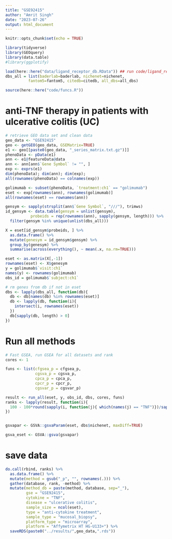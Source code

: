 ```yaml
---
title: "GSE92415"
author: "Amrit Singh"
date: "2023-07-26"
output: html_document
---
```


```r
knitr::opts_chunk$set(echo = TRUE)

library(tidyverse)
library(GEOquery)
library(data.table)
#library(ggplotify)

load(here::here("data/ligand_receptor_db.RData")) ## run code/ligand_receptor_dbs.Rmd first
dbs_all = list(baderlab=baderlab, nichenet=nichenet, 
          fantom5=fantom5, citedb=citedb, all_dbs=all_dbs)

source(here::here("code/funcs.R"))

```

# anti-TNF therapy in patients with ulcerative colitis (UC)

```r
# retrieve GEO data set and clean data
geo_data <- "GSE92415"
geo <- getGEO(geo_data, GSEMatrix=TRUE)
e1 <- geo[[paste0(geo_data, "_series_matrix.txt.gz")]]
phenoData <- pData(e1)
ann <- e1@featureData@data
ann <- ann[ann$`Gene Symbol` != "", ]
exp <- exprs(e1)
dim(phenoData); dim(ann); dim(exp);
all(rownames(phenoData) == colnames(exp))

golimumab <- subset(phenoData, `treatment:ch1` == "golimumab")
eset <- exp[rownames(ann), rownames(golimumab)]
all(rownames(eset) == rownames(ann))

gensym <- sapply(strsplit(ann$`Gene Symbol`, "///"), trimws)
id_gensym <- data.table(gensym = unlist(gensym),
           probeids = rep(rownames(ann), sapply(gensym, length))) %>% 
  filter(gensym %in% unique(unlist(dbs_all)))

X = eset[id_gensym$probeids, ] %>% 
  as.data.frame() %>% 
  mutate(genesym = id_gensym$gensym) %>% 
  group_by(genesym) %>% 
  summarise(across(everything(), ~ mean(.x, na.rm=TRUE)))

eset <- as.matrix(X[,-1])
rownames(eset) <- X$genesym
y = golimumab$`visit:ch1`
names(y) <- rownames(golimumab)
obs_id = golimumab$`subject:ch1`

# rm genes from db if not in eset
dbs <- lapply(dbs_all, function(db){
  db <- db[names(db) %in% rownames(eset)]
  db <- lapply(db, function(i){
    intersect(i, rownames(eset))
  })
  db[sapply(db, length) > 0]
})


```

# Run all methods

```r
# Fast GSEA, run GSEA for all datasets and rank
cores <- 1

funs <- list(cfgsea_p = cfgsea_p,
             cgsva_p = cgsva_p,
             cpca_p = cpca_p,
             cpcr_p = cpcr_p,
             cgsvar_p = cgsvar_p)

result <- run_all(eset, y, obs_id, dbs, cores, funs)
ranks <- lapply(result, function(i){
  100 - 100*round(sapply(i, function(j){ which(names(j) == "TNF")})/sapply(i, length), 2)
})


gsvapar <- GSVA::gsvaParam(eset, dbs$nichenet, maxDiff=TRUE)

gsva_eset <- GSVA::gsva(gsvapar)
```

# save data

```r
do.call(rbind, ranks) %>% 
  as.data.frame() %>% 
  mutate(method = gsub("_p", "", rownames(.))) %>% 
  gather(database, rank, -method) %>% 
  mutate(method_db = paste(method, database, sep="_"),
         gse = "GSE92415",
         cytokine = "TNF",
         disease = "ulcerative colitis",
         sample_size = ncol(eset),
         type = "anti-cytokine treatment",
         sample_type = "mucosal_biopsy",
         platform_type = "microarray",
         platform = "Affymetrix HT HG-U133+") %>% 
  saveRDS(paste0("../results/",geo_data,".rds"))
```

